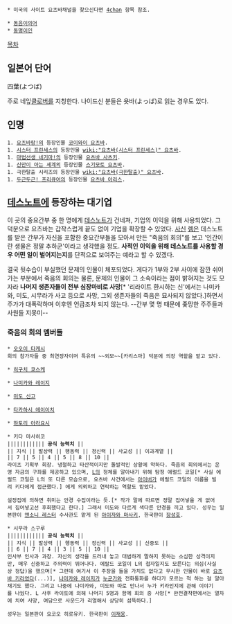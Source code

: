  * 미국의 사이트 요츠바채널을 찾으신다면 [[4chan]] 항목 참조.

 * [[동음이의어]]
 * [[동명이인]]

[[목차]]

== 일본어 단어 ==
四葉(よつば)

주로 네잎[[클로버]]를 지칭한다. 나이드신 분들은 욧바(よっば)로 읽는 경우도 있다. 

== 인명 ==
 1. [[요츠바랑!]]의 등장인물 [[코이와이 요츠바]].
 1. [[시스터 프린세스]]의 등장인물 [[wiki:"요츠바(시스터 프린세스)" 요츠바]].
 1. [[마법선생 네기마!]]의 등장인물 [[요츠바 사츠키]].
 1. [[신만이 아는 세계]]의 등장인물 [[스기모토 요츠바]].
 1. 극한탈출 시리즈의 등장인물 [[wiki:"요츠바(극한탈출)" 요츠바]].
 1. [[두근두근! 프리큐어]]의 등장인물 [[요츠바 아리스]].

== [[데스노트]]에 등장하는 대기업 ==
이 곳의 중요간부 중 한 명에게 [[데스노트(가공의 물건)|데스노트]]가 건네져, 기업의 이익을 위해 사용되었다. 그 덕분으로 요츠바는 갑작스럽게 끝도 없이 기업을 확장할 수 있었다. [[사신]] [[렘]]은 데스노트를 받은 간부가 자신을 포함한 중요간부들을 모아서 만든 "죽음의 회의"를 보고 '인간이란 생물은 정말 추하군'이라고 생각했을 정도. '''사적인 이익을 위해 데스노트를 사용할 경우 어떤 일이 벌어지는지'''를 단적으로 보여주는 예라고 할 수 있겠다.

결국 뒷수습이 부실했던 문제의 인물이 체포되었다. 게다가 1부와 2부 사이에 잠깐 쉬어가는 부분에서 죽음의 회의는 물론, 문제의 인물이 그 소속이라는 점이 밝혀지는 것도 모자라 '''나머지 생존자들이 전부 심장마비로 사망'''[* '리라이트 환시하는 신'에서는 나미카와, 미도, 시무라가 사고 등으로 사망, 그외 생존자들의 죽음은 묘사되지 않았다.]하면서 주가가 대폭락하며 이후엔 언급조차 되지 않는다. --간부 몇 명 때문에 좆망한 주주들과 사원들 지못미--


=== 죽음의 회의 멤버들 ===
 * [[오오이 타케시]]
 회의 참가자들 중 최연장자이며 특유의 ~~외모~~[카리스마] 덕분에 의장 역할을 맡고 있다.

 * [[히구치 쿄스케]]

 * [[나미카와 레이지]]

 * [[미도 신고]]

 * [[타카하시 에이이치]]

 * [[하토리 아라요시]]

 * 키다 마사히코
 |||||||||||| '''공식 능력치''' ||
 || 지식 || 발상력 || 행동력 || 정신력 || 사교성 || 이과계열 ||
 || 7 || 5 || 4 || 5 || 8 || 10 ||
 라이츠 기획부 회장. 냉철하고 타산적이지만 돌발적인 상황에 약하다. 죽음의 회의에서는 운영 자금의 구좌를 제공하고 있으며, [[L(데스노트)|L]]의 정체를 알아내기 위해 탐정 에럴드 코일[* 사실 에럴드 코일은 L의 또 다른 모습으로, 요츠바 사건에서는 [[아이버]]가 에럴드 코일의 이름을 빌려 키다에게 접근했다.] 에게 의뢰하고 연락하는 역할도 맡았다.

 설정집에 의하면 취미는 안경 수집이라는 듯.[* 작가 말에 따르면 정말 집어넣을 게 없어서 집어넣고선 후회했다고 한다.] 그래서 미도와 다르게 색다른 안경을 끼고 있다. 성우는 일본판이 [[앤소니 레스터]] 수사관도 맡게 된 [[아이자와 마사키]], 한국판이 [[장성호]]. 

 * 시무라 스구루
 |||||||||||| '''공식 능력치''' ||
 || 지식 || 발상력 || 행동력 || 정신력 || 사교성 || 신중도 ||
 || 6 || 7 || 4 || 3 || 5 || 10 ||
 인사부 인사과 과장. 자신의 생각을 드러내 놓고 대범하게 말하지 못하는 소심한 성격이지만, 매우 신중하고 주의력이 뛰어나다. 에랄드 코일이 L의 첩자일지도 모른다는 의심(사실상 정답)을 했으며[* 그런데 여기서 이 주장을 들을 가치도 없다고 무시한 인물이 바로 [[히구치 쿄스케|요츠바 키라]]였다(...)], [[나미카와 레이지]]가 [[야가미 라이토|누군가]]와 전화통화를 하다가 모르는 척 하는 걸 알아채기도 했다. 그리고 나중에 나미카와, 미도와 따로 만나서 누가 키라인지에 관해 이야기를 나눴다. L 사후 라이토에 의해 나머지 5명과 함께 회의 중 사망[* 완전결착편에서는 열차에 치여 사망, 여담으로 사운드가 리얼해서 상당히 섬뜩하다.]

 성우는 일본판이 요코오 히로유키. 한국판이 [[이재웅]].

